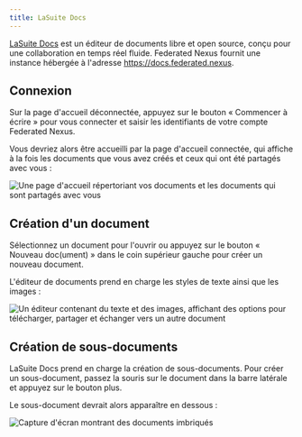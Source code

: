```yaml
---
title: LaSuite Docs
---
```


[LaSuite Docs](https://github.com/suitenumerique/docs) est un éditeur de documents libre et open source, conçu pour une collaboration en temps réel fluide. Federated Nexus fournit une instance hébergée à l'adresse https://docs.federated.nexus.

## Connexion

Sur la page d'accueil déconnectée, appuyez sur le bouton « Commencer à écrire » pour vous connecter et saisir les identifiants de votre compte Federated Nexus.

Vous devriez alors être accueilli par la page d'accueil connectée, qui affiche à la fois les documents que vous avez créés et ceux qui ont été partagés avec vous :

![Une page d'accueil répertoriant vos documents et les documents qui sont partagés avec vous](../../../../images/docs/home.png)

## Création d'un document

Sélectionnez un document pour l'ouvrir ou appuyez sur le bouton « Nouveau doc(ument) » dans le coin supérieur gauche pour créer un nouveau document.

L'éditeur de documents prend en charge les styles de texte ainsi que les images :

![Un éditeur contenant du texte et des images, affichant des options pour télécharger, partager et échanger vers un autre document](../../../../images/docs/editor.png)

## Création de sous-documents

LaSuite Docs prend en charge la création de sous-documents. Pour créer un sous-document, passez la souris sur le document dans la barre latérale et appuyez sur le bouton plus.

Le sous-document devrait alors apparaître en dessous :

![Capture d'écran montrant des documents imbriqués](../../../../images/docs/subdocument.png)
